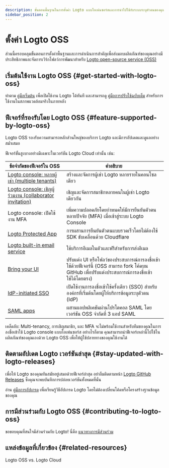 ```yaml
---
description: ขั้นตอนพื้นฐานในการตั้งค่า Logto แบบโอเพ่นซอร์สและการนำไปใช้กับระบบระบุตัวตนของคุณ
sidebar_position: 2
---
```


# ตั้งค่า Logto OSS

ส่วนนี้ครอบคลุมขั้นตอนการตั้งค่าพื้นฐานและการดำเนินการสำคัญเพื่อส่งมอบผลิตภัณฑ์ของคุณอย่างมีประสิทธิภาพและจัดการเวิร์กโฟลว์การพัฒนาสำหรับ [Logto open-source service (OSS)](https://github.com/logto-io/logto)

## เริ่มต้นใช้งาน Logto OSS \{#get-started-with-logto-oss}

ทำตาม [คู่มือเริ่มต้น](/logto-oss/get-started-with-oss/) เพื่อเปิดใช้งาน Logto ได้ทันที และสามารถดู [คู่มือการปรับใช้ฉบับเต็ม](/logto-oss/deployment-and-configuration) สำหรับการใช้งานในสภาพแวดล้อมจริงในภายหลัง

## ฟีเจอร์ที่รองรับโดย Logto OSS \{#feature-supported-by-logto-oss}

Logto OSS รองรับความสามารถหลักส่วนใหญ่ของบริการ Logto และมีการอัปเดตและดูแลอย่างสม่ำเสมอ

ฟีเจอร์ขั้นสูงบางอย่างมีเฉพาะในเวอร์ชัน Logto Cloud เท่านั้น เช่น:

| ข้อจำกัดของฟีเจอร์ใน OSS                                                                         | คำอธิบาย                                                                                                                                          |
| ------------------------------------------------------------------------------------------------ | ------------------------------------------------------------------------------------------------------------------------------------------------- |
| [Logto console: หลายผู้เช่า (multiple tenants)](/logto-cloud/tenant-settings)                    | สร้างและจัดการผู้เช่า Logto หลายรายในคอนโซลเดียว                                                                                                  |
| [Logto console: เชิญผู้ร่วมงาน (collaborator invitation)](/logto-cloud/tenant-member-management) | เชิญและจัดการสมาชิกหลายคนในผู้เช่า Logto เดียวกัน                                                                                                 |
| Logto console: เปิดใช้งาน MFA                                                                    | เพิ่มความปลอดภัยโดยกำหนดให้มีการยืนยันตัวตนหลายปัจจัย (MFA) เมื่อเข้าสู่ระบบ Logto Console                                                        |
| [Logto Protected App](/integrate-logto/protected-app)                                            | การผสานการยืนยันตัวตนแบบรวดเร็วโดยไม่ต้องใช้ SDK ขับเคลื่อนด้วย Cloudflare                                                                        |
| [Logto built-in email service](/connectors/email-connectors/built-in-email-service)              | ใช้บริการอีเมลในตัวและฟรีสำหรับการส่งอีเมล                                                                                                        |
| [Bring your UI](/customization/bring-your-ui)                                                    | ปรับแต่ง UI หรือโฟลว์ของประสบการณ์การลงชื่อเข้าใช้ด้วยฟีเจอร์นี้ (OSS สามารถ fork โค้ดบน GitHub เพื่อปรับแต่งประสบการณ์การลงชื่อเข้าใช้ได้โดยตรง) |
| [IdP-initiated SSO](/end-user-flows/enterprise-sso/idp-initiated-sso)                            | เปิดใช้งานการลงชื่อเข้าใช้ครั้งเดียว (SSO) สำหรับองค์กรที่เริ่มต้นโดยผู้ให้บริการข้อมูลระบุตัวตน (IdP)                                            |
| [SAML apps](/integrate-logto/saml-app)                                                           | ผสานแอปพลิเคชันผ่านโปรโตคอล SAML โดยเวอร์ชัน OSS จำกัดที่ 3 แอป SAML                                                                              |

เคล็ดลับ: Multi-tenancy, การเชิญสมาชิก, และ MFA จะไม่พร้อมใช้งานสำหรับทีมของคุณในการลงชื่อเข้าใช้ Logto console แบบโอเพ่นซอร์ส อย่างไรก็ตาม คุณสามารถนำฟีเจอร์เหล่านี้ไปใช้ในผลิตภัณฑ์ของคุณเองด้วย Logto OSS เพื่อให้ผู้ใช้ปลายทางของคุณใช้งานได้

## ติดตามอัปเดต Logto เวอร์ชันล่าสุด \{#stay-updated-with-logto-releases}

เพื่อให้ Logto ของคุณทันสมัยอยู่เสมอด้วยฟีเจอร์ล่าสุด อย่าลืมติดตามหน้า [Logto GitHub Releases](https://github.com/logto-io/logto/releases) ซึ่งคุณจะพบบันทึกการปล่อยเวอร์ชันทั้งหมดที่นั่น

อ่าน [คู่มือการอัปเกรด](/logto-oss/upgrading-oss-version) เพื่อเรียนรู้วิธีอัปเกรด Logto โดยไม่ต้องเปลี่ยนโค้ดหรือโครงสร้างฐานข้อมูลของคุณ

## การมีส่วนร่วมกับ Logto OSS \{#contributing-to-logto-oss}

ขอขอบคุณที่สนใจมีส่วนร่วมกับ Logto! นี่คือ [แนวทางการมีส่วนร่วม](/logto-oss/contribution)

## แหล่งข้อมูลที่เกี่ยวข้อง \{#related-resources}

<Url href="https://blog.logto.io/logto-oss-vs-logto-cloud">Logto OSS vs. Logto Cloud</Url>
